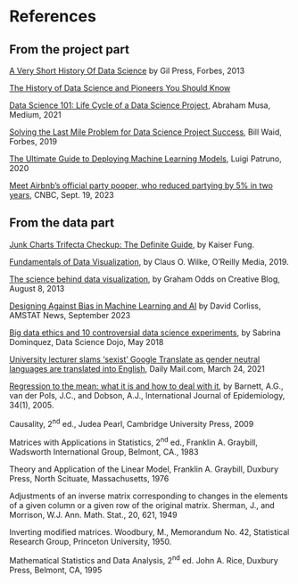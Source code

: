 # References {.unnumbered}

::: {#refs}







:::

## From the project part

[A Very Short History Of Data Science](https://www.forbes.com/sites/gilpress/2013/05/28/a-very-short-history-of-data-science/?sh=5cb7998f55cf) by Gil Press, Forbes, 2013

[The History of Data Science and Pioneers You Should Know](https://onlinestemprograms.wpi.edu/blog/history-data-science-and-pioneers-you-should-know)

[Data Science 101: Life Cycle of a Data Science Project](https://towardsdatascience.com/data-science-101-life-cycle-of-a-data-science-project-86cbc4a2f7f0), Abraham Musa, Medium, 2021

[Solving the Last Mile Problem for Data Science Project Success](https://www.forbes.com/sites/forbestechcouncil/2019/07/23/solving-the-last-mile-problem-for-data-science-project-success/?sh=255737625493), Bill Waid, Forbes, 2019

[The Ultimate Guide to Deploying Machine Learning Models](https://mlinproduction.com/deploying-machine-learning-models/), Luigi Patruno, 2020

[Meet Airbnb’s official party pooper, who reduced partying by 5% in two years](https://www-cnbc-com.cdn.ampproject.org/c/s/www.cnbc.com/amp/2023/09/19/airbnb-party-preventer-naba-banerjee-reduced-parties-55percent-in-two-years.html), CNBC, Sept. 19, 2023

## From the data part


[Junk Charts Trifecta Checkup: The Definite Guide](https://junkcharts.typepad.com/junk_charts/junk-charts-trifecta-checkup-the-definitive-guide.html), by Kaiser Fung.

[Fundamentals of Data Visualization](https://clauswilke.com/dataviz/), by Claus O. Wilke, O’Reilly Media, 2019.


[The science behind data visualization](https://www.creativebloq.com/design/science-behind-data-visualisation-8135496), by Graham Odds on Creative Blog, August 8, 2013


[Designing Against Bias in Machine Learning and AI](https://magazine.amstat.org/blog/2023/09/01/mlbias/) by David Corliss, AMSTAT News, September 2023


[Big data ethics and 10 controversial data science experiments](https://datasciencedojo.com/blog/big-data-ethics-10-experiments/), by Sabrina Dominquez, Data Science Dojo, May 2018


[University lecturer slams ‘sexist’ Google Translate as gender neutral languages are translated into English](https://www.dailymail.co.uk/news/article-9396937/University-lecturer-slams-sexist-Google-Translate.html), Daily Mail.com, March 24, 2021

[Regression to the mean: what it is and how to deal with it](https://academic.oup.com/ije/article/34/1/215/638499), by Barnett, A.G., van der Pols, J.C., and Dobson, A.J., International Journal of Epidemiology, 34(1), 2005.



Causality, 2^nd^ ed., Judea Pearl, Cambridge University Press, 2009

Matrices with Applications in Statistics, 2^nd^ ed., Franklin A. Graybill, Wadsworth International Group, Belmont, CA., 1983

Theory and Application of the Linear Model, Franklin A. Graybill, Duxbury Press, North Scituate, Massachusetts, 1976

Adjustments of an inverse matrix corresponding to changes in the elements of a given column or a given row of the original matrix. Sherman, J., and Morrison, W.J. Ann. Math. Stat., 20, 621, 1949

Inverting modified matrices. Woodbury, M., Memorandum No. 42, Statistical Research Group, Princeton University, 1950.

Mathematical Statistics and Data Analysis, 2^nd^ ed. John A. Rice, Duxbury Press, Belmont, CA, 1995

